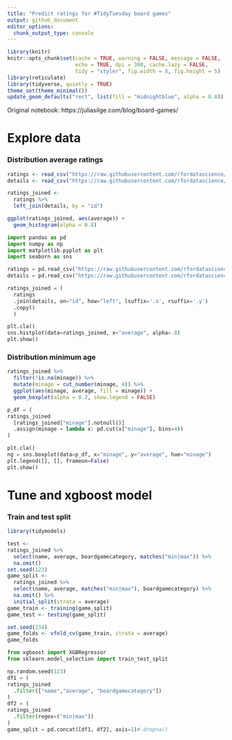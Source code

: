 ```yaml
---
title: "Predict ratings for #TidyTuesday board games"
output: github_document
editor_options: 
  chunk_output_type: console
---
```


```r
library(knitr)
knitr::opts_chunk$set(cache = TRUE, warning = FALSE, message = FALSE, 
                      echo = TRUE, dpi = 300, cache.lazy = FALSE,
                      tidy = "styler", fig.width = 8, fig.height = 5)
library(reticulate)
library(tidyverse, quietly = TRUE)
theme_set(theme_minimal())
update_geom_defaults("rect", list(fill = "midnightblue", alpha = 0.8))
```

Original notebook: https://juliasilge.com/blog/board-games/

# Explore data

### Distribution average ratings

```r
ratings <- read_csv("https://raw.githubusercontent.com/rfordatascience/tidytuesday/master/data/2022/2022-01-25/ratings.csv", col_types = cols())
details <- read_csv("https://raw.githubusercontent.com/rfordatascience/tidytuesday/master/data/2022/2022-01-25/details.csv", col_types = cols())

ratings_joined <-
  ratings %>%
  left_join(details, by = "id")

ggplot(ratings_joined, aes(average)) +
  geom_histogram(alpha = 0.8)
```

```python
import pandas as pd
import numpy as np
import matplotlib.pyplot as plt
import seaborn as sns

ratings = pd.read_csv("https://raw.githubusercontent.com/rfordatascience/tidytuesday/master/data/2022/2022-01-25/ratings.csv")
details = pd.read_csv("https://raw.githubusercontent.com/rfordatascience/tidytuesday/master/data/2022/2022-01-25/details.csv")

ratings_joined = (
  ratings
  .join(details, on="id", how="left", lsuffix='.x', rsuffix='.y')
  .copy()
  )

plt.cla()
sns.histplot(data=ratings_joined, x="average", alpha=.8)
plt.show()
```

### Distribution minimum age

```r
ratings_joined %>%
  filter(!is.na(minage)) %>%
  mutate(minage = cut_number(minage, 4)) %>%
  ggplot(aes(minage, average, fill = minage)) +
  geom_boxplot(alpha = 0.2, show.legend = FALSE)
```


```python
p_df = (
ratings_joined
  [ratings_joined["minage"].notnull()]
  .assign(minage = lambda x: pd.cut(x["minage"], bins=4))
)

plt.cla()
ng = sns.boxplot(data=p_df, x="minage", y="average", hue="minage")
plt.legend([], [], frameon=False)
plt.show()
```


# Tune and xgboost model

### Train and test split

```r
library(tidymodels)

test <- 
ratings_joined %>%
  select(name, average, boardgamecategory, matches("min|max")) %>%
  na.omit() 
set.seed(123)
game_split <-
  ratings_joined %>%
  select(name, average, matches("min|max"), boardgamecategory) %>%
  na.omit() %>%
  initial_split(strata = average)
game_train <- training(game_split)
game_test <- testing(game_split)

set.seed(234)
game_folds <- vfold_cv(game_train, strata = average)
game_folds
```


```python
from xgboost import XGBRegressor
from sklearn.model_selection import train_test_split

np.random.seed(123)
df1 = (
ratings_joined
  .filter(["name","average", "boardgamecategory"])
)
df2 = (
ratings_joined
  .filter(regex=("min|max"))
)
game_split = pd.concat([df1, df2], axis=1)#.dropna()
```



